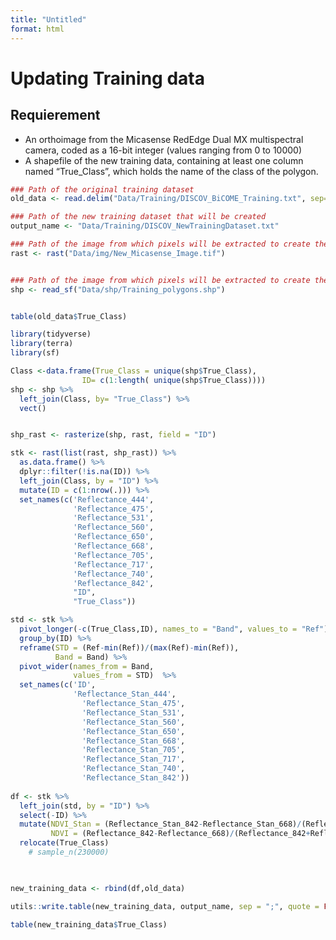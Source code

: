 ```yaml
---
title: "Untitled"
format: html
---
```


# Updating Training data

## Requierement

- An orthoimage from the Micasense RedEdge Dual MX multispectral camera, coded as a 16-bit integer (values ranging from 0 to 10000)
- A shapefile of the new training data, containing at least one column named "True_Class", which holds the name of the class of the polygon.

```r
### Path of the original training dataset
old_data <- read.delim("Data/Training/DISCOV_BiCOME_Training.txt", sep=";")

### Path of the new training dataset that will be created
output_name <- "Data/Training/DISCOV_NewTrainingDataset.txt"

### Path of the image from which pixels will be extracted to create the new training dataset
rast <- rast("Data/img/New_Micasense_Image.tif") 


### Path of the image from which pixels will be extracted to create the new training dataset
shp <- read_sf("Data/shp/Training_polygons.shp")


table(old_data$True_Class)
```

```r
library(tidyverse)
library(terra)
library(sf)

Class <-data.frame(True_Class = unique(shp$True_Class),
                ID= c(1:length( unique(shp$True_Class))))
shp <- shp %>% 
  left_join(Class, by= "True_Class") %>% 
  vect()


shp_rast <- rasterize(shp, rast, field = "ID") 

stk <- rast(list(rast, shp_rast)) %>% 
  as.data.frame() %>% 
  dplyr::filter(!is.na(ID)) %>% 
  left_join(Class, by = "ID") %>% 
  mutate(ID = c(1:nrow(.))) %>% 
  set_names(c('Reflectance_444',
              'Reflectance_475',
              'Reflectance_531',
              'Reflectance_560',
              'Reflectance_650',
              'Reflectance_668',
              'Reflectance_705',
              'Reflectance_717',
              'Reflectance_740',
              'Reflectance_842',
              "ID",
              "True_Class"))

std <- stk %>%
  pivot_longer(-c(True_Class,ID), names_to = "Band", values_to = "Ref") %>% 
  group_by(ID) %>% 
  reframe(STD = (Ref-min(Ref))/(max(Ref)-min(Ref)),
          Band = Band) %>%
  pivot_wider(names_from = Band,
              values_from = STD)  %>% 
  set_names(c('ID',
              'Reflectance_Stan_444',
                'Reflectance_Stan_475',
                'Reflectance_Stan_531',
                'Reflectance_Stan_560',
                'Reflectance_Stan_650',
                'Reflectance_Stan_668',
                'Reflectance_Stan_705',
                'Reflectance_Stan_717',
                'Reflectance_Stan_740',
                'Reflectance_Stan_842'))
  
df <- stk %>% 
  left_join(std, by = "ID") %>% 
  select(-ID) %>% 
  mutate(NDVI_Stan = (Reflectance_Stan_842-Reflectance_Stan_668)/(Reflectance_Stan_842+Reflectance_Stan_668),
         NDVI = (Reflectance_842-Reflectance_668)/(Reflectance_842+Reflectance_668)) %>% 
  relocate(True_Class) 
    # sample_n(230000)

  

new_training_data <- rbind(df,old_data)

utils::write.table(new_training_data, output_name, sep = ";", quote = FALSE, row.names = FALSE) 

table(new_training_data$True_Class)

```